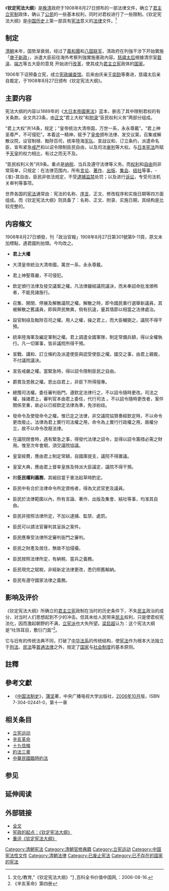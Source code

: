 {{清朝宪政史}}

《'''钦定宪法大纲'''》是[[清朝|晚清]]政府于1908年8月27日颁布的一部法律文件，确立了[[君主立宪制|君主立宪制]]政体，确认了[[公民|公民]]的一些基本权利，同时对君权进行了一些限制。《钦定宪法大纲》是[[中国历史|中国历史]]上第一部具有[[宪法|宪法]]意义的[[法律|法律]]文件。<ref>文化/教育,"《钦定宪法大纲》"[http://www.chinavalue.net/wiki/showcontent.aspx?titleid=57140] {{Wayback|url=http://www.chinavalue.net/wiki/showcontent.aspx?titleid=57140 |date=20140225204617 }},百科全书价值中国网,：2006-08-16.</ref>

==制定==
{{main|立宪运动}}
[[清朝|清朝]]末年，国势渐衰弱，经过了[[義和團|義和團]]和[[八国联军|八国联军]]，清政府在列強干涉下开始實施「[[清末新政|庚子新政]]」，派遣大臣前往海外考察列強實施憲政內容。[[慈禧太后|慈禧太后]]根據清宗室[[载泽|载泽]]、[[端方|端方]]等五大臣的意見 开始进行[[改革|改革]]，使其成为[[君主立宪|君主立宪]]政体的[[国家|国家]]。

1906年下诏预备立宪，成立[[宪政编查馆|宪政编查馆]]。后来由庆亲王[[奕劻|奕劻]]等奏进，慈禧太后亲自裁定，于1908年8月27日颁布《钦定宪法大纲》。

== 主要内容 ==
宪法大纲的内容以1889年的《[[大日本帝國憲法|大日本帝國憲法]]》蓝本，删去了其中限制君权的有关条款。全文共23条，由[[正文|正文]]“君上大权”和[[附录|附录]]“臣民权利义务”两部分组成。

“君上大权”共14条，规定；“皇帝统治大清帝国，万世一系，永永尊戴”。“君上神圣尊严，不可侵犯”。本着这一精神，赋予了[[皇帝|皇帝]]颁布法律、发交议案，召集或解散议院，设官制禄、黜陟百司，统率陸海[[军队|军队]]、宣战议和、订立条约，派遣命名臣，宣布紧急[[戒严|戒严]]和以诏令限制臣民自由，以及司法[[审判|审判]]等大权。与[[大日本帝國憲法|日本宪法]]所赋予[[天皇|天皇]]的权力相比，有过之而无不及。

“臣民权利义务”共9条。重点是[[纳税|纳税]]、当兵及遵守法律等义务。而[[权利|权利]]和[[自由|自由]]则非常简单，只规定：在法律范围内，所有[[言论|言论]]、[[著作|著作]]、[[出版|出版]]、[[集会|集会]]、[[结社|结社]]等事，-{准}-其自由，臣民非依法规定，不受[[逮捕|逮捕]][[监禁|监禁]]处罚；以及进行[[诉讼|诉讼]]，专受司法机关审判等事项。

世界各国的[[宪法|宪法]]通常由：宪法的名称、[[序言|序言]]、正文、修改程序和实施日期等四方面组成。而《钦定宪法大纲》则具备了：名称、正文、附录、实施日期，其结构是比较完整的。

==内容條文==
1908年8月27日頒發，刊「政治官報」1908年8月27日第301號第9-11頁，原文未加標點，遇君國則抬頭。今均改之。

*'''君上大權'''

*大清皇帝統治大清帝國，萬世一系，永永尊戴。

*君上神聖尊嚴，不可侵犯。

*欽定頒行法律及發交議案之權。凡法律雖經議院議決，而未奉詔命批准頒佈者，不能見諸施行。
 
*召集、開閉、停展及解散議院之權。解散之時，即令國民重行選舉新議員，其被解散之舊議員，即與齊民無異，倘有抗違，量其情節以相當之法律處治。
 
*設官制祿及黜陟百司之權。用人之權，操之君上，而大臣輔弼之，議院不得干預。
 
*統率陸海軍及編定軍制之權。君上調遣全國軍隊，制定常備兵額，得以全權執行。凡一切軍事，皆非議院所得干預。
 
*宣戰、講和、訂立條約及派遣使臣與認受使臣之權。國交之事，由君上親裁，不付議院議決。
 
*宣告戒嚴之權。當緊急時，得以詔令限制臣民之自由。
 
*爵賞及恩赦之權。恩出自君上，非臣下所得擅專。
 
*總攬司法權。委任審判衙門，遵欽定法律行之，不以詔令隨時更改。司法之權，操諸君上，審判官本由君上委任，代行司法 。不以詔令隨時更改者，案件關係至重，故必以已經欽定法律為準，免涉紛歧。
 
*發命令及使發命令之權。惟已定之法律，非交議院協贊奏經欽定時，不以命令更改廢止。法律為君上實行司法權之用，命令為上實行行政權之用，兩權分立，故不以命令改廢法律。
 
*在議院閉會時，遇有緊急之事，得發代法律之詔令，並得以詔令籌措必需之財用。惟至次年會期，須交議院協議。
 
*皇室經費，應由君上制定常額，自國庫提支，議院不得置議。
 
*皇室大典，應由君上督率皇族及特派大臣議定，議院不得干預。
 
*附'''臣民權利義務'''，其細目當于憲法起草時酌定。

*臣民中有合於法律命令所定資格者，得為文武官吏及議員。
 
*臣民於法律範圍以內，所有言論、著作、出版及集會、結社等事，均准其自由。
 
*臣民非按照法律所定，不加以逮捕、監禁、處罰。
 
*臣民可以請法官審判其呈訴之案件。
 
*臣民應專受法律所定審判衙門之審判。
 
*臣民之財產及居住，無故不加侵擾。
 
*臣民按照法律所定，有納稅、當兵之義務。
 
*臣民現完之賦稅，非經新定法律更改，悉仍照舊輸納。
 
*臣民有遵守國家法律之義務。

== 影响及评价 ==
《钦定宪法大纲》所确立的[[君主立宪|君主立宪]]政制在当时的历史条件下，不失[[民主|民主]]政治的成分，对当时人们思想起到不少的冲击。但其未给人民带来[[民主|民主]]权利，只是使君权宪法化，因而激起朝野的不满，[[立宪派|立宪派]]也大失所望。[[梁启超|梁启超]]认为：这个宪法大纲是“吐饰耳目，敷衍门面”<ref>《辛亥革命》第四册</ref>。

它与旧有的传统法典不同，打破了[[中华法系|中华法系]]的传统结构，使[[宪法|宪法]]作为根本大法独立于[[刑法|刑法]]、[[民法|民法]]等[[普通法律|普通法律]]之外，规定了[[国家|国家]]与[[社会制度|社会制度]]的基本原则。

==註釋==
{{reflist}}

==參考文獻==
{{refbegin}}
*《[[中国法制史|中国法制史]]》，[[蒲坚|蒲坚]]著，中央广播电视大学出版社，[[2006年10月|2006年10月]]版，ISBN 7-304-02441-0，第十一章
{{refend}}

==相关条目==
{{div col|2}}
*[[立宪运动|立宪运动]]
*[[辛亥革命|辛亥革命]]
*[[十九信條|十九信條]]
*[[約法三章|約法三章]]
*[[中華民國臨時約法|中華民國臨時約法]]
{{div col end}}

==参见==
{{serial|先前文件|无<br><sub>（参见[[立宪运动|立宪运动]]）</sub></span>|[[清朝|清朝]][[中国宪法|宪法性文件]]<br>1908年8月27日—1911年11月3日|后继文件|《[[宪法重大信条十九条|宪法重大信条十九条]]》}}

== 延伸阅读 ==
{{Wikisource further reading}}

==外部链接==
*[https://web.archive.org/web/20041102115950/http://www.chinalawedu.com/news/2004_6/28/1615518778.htm 全文]
*[http://www.libertas2004.net/Article/ShowArticle.asp?ArticleID=215 宪政的起点：《钦定宪法大纲》] {{Wayback|url=http://www.libertas2004.net/Article/ShowArticle.asp?ArticleID=215 |date=20200601000143 }}
*[http://legal-history.net/articleshow.asp?c_class=5&id=2095&c_page=1 重评《钦定宪法大纲》] {{Wayback|url=http://legal-history.net/articleshow.asp?c_class=5&id=2095&c_page=1 |date=20070928200841 }}
{{清朝欽定及奉敕編撰典籍}}
[[Category:清朝宪法|Category:清朝宪法]]
[[Category:清朝官修典籍|Category:清朝官修典籍]]
[[Category:立宪运动|Category:立宪运动]]
[[Category:中国宪法性文件|Category:中国宪法性文件]]
[[Category:清朝法律|Category:清朝法律]]
[[Category:已废止宪法|Category:已废止宪法]]
[[Category:已不存在的国家的宪法|Category:已不存在的国家的宪法]]